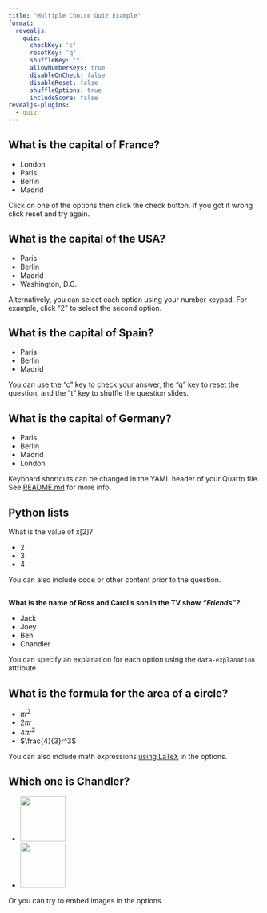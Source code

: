 ```yaml
---
title: "Multiple Choice Quiz Example"
format:
  revealjs:
    quiz: 
      checkKey: 'c'
      resetKey: 'q'
      shuffleKey: 't'
      allowNumberKeys: true
      disableOnCheck: false
      disableReset: false
      shuffleOptions: true
      includeScore: false
revealjs-plugins:
  - quiz
---
```


## What is the capital of France? {.quiz-question}

- London
- [Paris]{.correct}
- Berlin
- Madrid

::: footer
Click on one of the options then click the check button. If you got it wrong click reset and try again.
:::

## What is the capital of the USA? {.quiz-question}

- Paris
- Berlin
- Madrid
- [Washington, D.C.]{.correct}

::: footer
Alternatively, you can select each option using your number keypad. For example, click "2" to select the second option. 
:::

## What is the capital of Spain? {.quiz-question}

- Paris
- Berlin
- [Madrid]{.correct}

::: footer
You can use the "c" key to check your answer, the "q" key to reset the question, and the "t" key to shuffle the question slides.
:::

## What is the capital of Germany? {.quiz-question}

- Paris
- [Berlin]{.correct}
- Madrid
- London

::: footer
Keyboard shortcuts can be changed in the YAML header of your Quarto file. See [README.md](README.md) for more info.
:::

## Python lists {.quiz-question}

What is the value of x[2]?
<!-- ```{python}
#| eval: FALSE
#| echo: TRUE
x = [2, 3, 4]
x[2] = 4
print(x[2])
``` -->

- 2
- 3
- [4]{.correct}

::: footer
You can also include code or other content prior to the question.
:::

## {.quiz-question}
**What is the name of Ross and Carol's son in the TV show *"Friends"?***

- [Jack]{data-explanation="Jack is the name of Monica and Ross's father."}
- [Joey]{data-explanation="😲 Joey is one of the main characters, played by Matt LeBlanc."}
- [Ben]{.correct data-explanation="💯 Correct! Ben is the name of Ross and Carol's son."}
- [Chandler]{data-explanation="😂 Chandler is another main character, played by Matthew Perry."}


::: footer 
You can specify an explanation for each option using the `data-explanation` attribute.
:::

## What is the formula for the area of a circle? {.quiz-question}

- [$πr^2$]{.correct}
- [$2πr$]{data-explanation="🫠 This is the formula for the circumference of a circle."}
- [$4πr^2$]{data-explanation="This is the formula for the surface area of a sphere."}
- [$\frac{4}{3}r^3$]{data-explanation="This is the formula for the volume of a sphere."}

::: footer
You can also include math expressions [using LaTeX](https://quarto.org/docs/visual-editor/technical.html#latex-and-html) in the options.
:::

## Which one is Chandler? {.quiz-question}

- [![](https://upload.wikimedia.org/wikipedia/en/d/da/Matt_LeBlanc_as_Joey_Tribbiani.jpg){height=90px}]{data-explanation="😬 This is Joey."}
- [![](https://upload.wikimedia.org/wikipedia/en/6/66/Matthew_Perry_as_Chandler_Bing.png){width=90px}]{.correct data-explanation="✅ Nicely done! This is Chandler."}

::: footer
Or you can try to embed images in the options.
:::